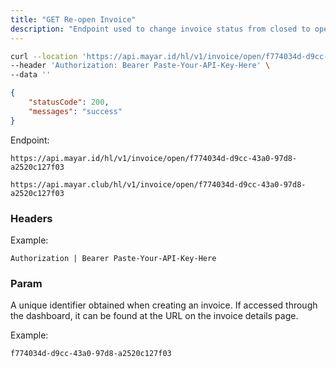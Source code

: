 ```yaml
---
title: "GET Re-open Invoice"
description: "Endpoint used to change invoice status from closed to open"
---
```


<RequestExample>

```bash Request Example
curl --location 'https://api.mayar.id/hl/v1/invoice/open/f774034d-d9cc-43a0-97d8-a2520c127f03' \
--header 'Authorization: Bearer Paste-Your-API-Key-Here' \
--data ''
```

</RequestExample>

<ResponseExample>

```json Response Example 200
{
    "statusCode": 200,
    "messages": "success"
}
```

</ResponseExample>

Endpoint:

<CodeGroup>

```Production Production
https://api.mayar.id/hl/v1/invoice/open/f774034d-d9cc-43a0-97d8-a2520c127f03
```


```Sandbox Sandbox
https://api.mayar.club/hl/v1/invoice/open/f774034d-d9cc-43a0-97d8-a2520c127f03
```

</CodeGroup>

### Headers

<ResponseField name="Authorization" type="string" required>
  Example:

  `Authorization | Bearer Paste-Your-API-Key-Here`
</ResponseField>

### Param

<ParamField path="id<product>" type="string" required="false">
  A unique identifier obtained when creating an invoice. If accessed through the dashboard, it can be found at the URL on the invoice details page.

  Example:

  `f774034d-d9cc-43a0-97d8-a2520c127f03`
</ParamField>